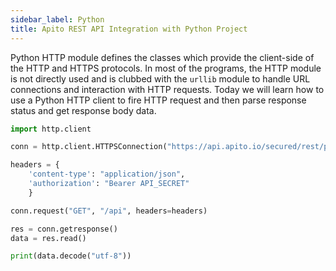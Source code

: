 ```yaml
---
sidebar_label: Python
title: Apito REST API Integration with Python Project
---
```

<head>
    <meta property="og:type" content="article" />
</head>


Python HTTP module defines the classes which provide the client-side of the HTTP and HTTPS protocols.
In most of the programs, the HTTP module is not directly used and is clubbed with the `urllib` module to handle URL connections and interaction with HTTP requests.
Today we will learn how to use a Python HTTP client to fire HTTP request and then parse response status and get response body data.

<ApiSecretNote />

```python
import http.client

conn = http.client.HTTPSConnection("https://api.apito.io/secured/rest/project")

headers = {
    'content-type': "application/json",
    'authorization': "Bearer API_SECRET"
    }

conn.request("GET", "/api", headers=headers)

res = conn.getresponse()
data = res.read()

print(data.decode("utf-8"))
```
